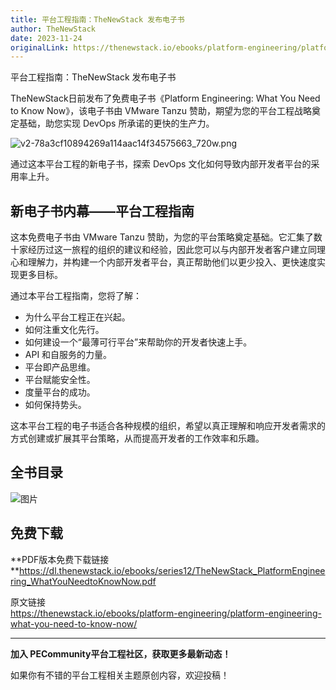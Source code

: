 ```yaml
---
title: 平台工程指南：TheNewStack 发布电子书
author: TheNewStack
date: 2023-11-24
originalLink: https://thenewstack.io/ebooks/platform-engineering/platform-engineering-what-you-need-to-know-now/
---
```


平台工程指南：TheNewStack 发布电子书

TheNewStack日前发布了免费电子书《Platform Engineering: What You Need to Know Now》，该电子书由 VMware Tanzu 赞助，期望为您的平台工程战略奠定基础，助您实现 DevOps 所承诺的更快的生产力。


![v2-78a3cf10894269a114aac14f34575663_720w.png](https://p1-juejin.byteimg.com/tos-cn-i-k3u1fbpfcp/ef2aa20823904537bf4df50143fd3f92~tplv-k3u1fbpfcp-jj-mark:0:0:0:0:q75.image#?w=678&h=941&s=46138&e=png&b=5cb24f)

通过这本平台工程的新电子书，探索 DevOps 文化如何导致内部开发者平台的采用率上升。

## 新电子书内幕——平台工程指南

这本免费电子书由 VMware Tanzu 赞助，为您的平台策略奠定基础。它汇集了数十家经历过这一旅程的组织的建议和经验，因此您可以与内部开发者客户建立同理心和理解力，并构建一个内部开发者平台，真正帮助他们以更少投入、更快速度实现更多目标。

通过本平台工程指南，您将了解：

-   为什么平台工程正在兴起。
-   如何注重文化先行。
-   如何建设一个“最薄可行平台”来帮助你的开发者快速上手。
-   API 和自服务的力量。
-   平台即产品思维。
-   平台赋能安全性。
-   度量平台的成功。
-   如何保持势头。

这本平台工程的电子书适合各种规模的组织，希望以真正理解和响应开发者需求的方式创建或扩展其平台策略，从而提高开发者的工作效率和乐趣。

## 全书目录

![图片](https://p3-juejin.byteimg.com/tos-cn-i-k3u1fbpfcp/f82145ce9128497f99c6494b70347b5c~tplv-k3u1fbpfcp-jj-mark:0:0:0:0:q75.image#?w=682&h=918&s=142857&e=png&b=fffefe)

  
## 免费下载

**PDF版本免费下载链接   
**https://dl.thenewstack.io/ebooks/series12/TheNewStack_PlatformEngineering_WhatYouNeedtoKnowNow.pdf

原文链接  
https://thenewstack.io/ebooks/platform-engineering/platform-engineering-what-you-need-to-know-now/

* * *

**加入 PECommunity平台工程社区，获取更多最新动态！**  

如果你有不错的平台工程相关主题原创内容，欢迎投稿！
